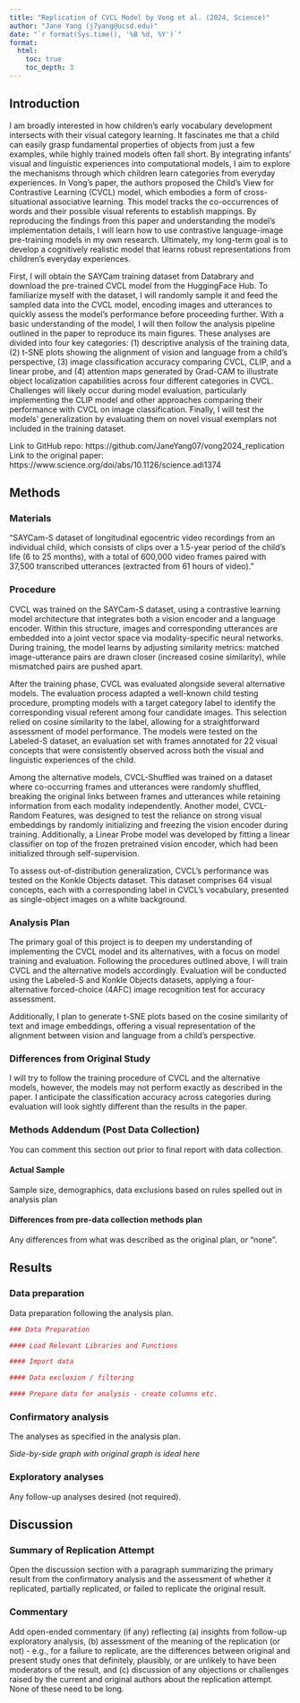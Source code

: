 ```yaml
---
title: "Replication of CVCL Model by Vong et al. (2024, Science)"
author: "Jane Yang (j7yang@ucsd.edu)"
date: "`r format(Sys.time(), '%B %d, %Y')`"
format:
  html:
    toc: true
    toc_depth: 3
---
```


<!-- Replication reports should all use this template to standardize reporting across projects.  These reports will be public supplementary materials that accompany the summary report(s) of the aggregate results. -->

## Introduction
I am broadly interested in how children's early vocabulary development intersects with their visual category learning. It fascinates me that a child can easily grasp fundamental properties of objects from just a few examples, while highly trained models often fall short. By integrating infants' visual and linguistic experiences into computational models, I aim to explore the mechanisms through which children learn categories from everyday experiences. In Vong's paper, the authors proposed the Child’s View for Contrastive Learning (CVCL) model, which embodies a form of cross-situational associative learning. This model tracks the co-occurrences of words and their possible visual referents to establish mappings. By reproducing the findings from this paper and understanding the model’s implementation details, I will learn how to use contrastive language-image pre-training models in my own research. Ultimately, my long-term goal is to develop a cognitively realistic model that learns robust representations from children’s everyday experiences.

First, I will obtain the SAYCam training dataset from Databrary and download the pre-trained CVCL model from the HuggingFace Hub. To familiarize myself with the dataset, I will randomly sample it and feed the sampled data into the CVCL model, encoding images and utterances to quickly assess the model's performance before proceeding further. With a basic understanding of the model, I will then follow the analysis pipeline outlined in the paper to reproduce its main figures. These analyses are divided into four key categories: (1) descriptive analysis of the training data, (2) t-SNE plots showing the alignment of vision and language from a child’s perspective, (3) image classification accuracy comparing CVCL, CLIP, and a linear probe, and (4) attention maps generated by Grad-CAM to illustrate object localization capabilities across four different categories in CVCL. Challenges will likely occur during model evaluation, particularly implementing the CLIP model and other approaches comparing their performance with CVCL on image classification. Finally, I will test the models' generalization by evaluating them on novel visual exemplars not included in the training dataset.

Link to GitHub repo: https://github.com/JaneYang07/vong2024_replication \
Link to the original paper: https://www.science.org/doi/abs/10.1126/science.adi1374

## Methods

### Materials

"SAYCam-S dataset of longitudinal egocentric video recordings from an individual child, which consists of clips over a 1.5-year period of the child’s life (6 to 25 months), with a total of 600,000 video frames paired with 37,500 transcribed utterances (extracted from 61 hours of video)."

### Procedure	

CVCL was trained on the SAYCam-S dataset, using a contrastive learning model architecture that integrates both a vision encoder and a language encoder. Within this structure, images and corresponding utterances are embedded into a joint vector space via modality-specific neural networks. During training, the model learns by adjusting similarity metrics: matched image-utterance pairs are drawn closer (increased cosine similarity), while mismatched pairs are pushed apart.

After the training phase, CVCL was evaluated alongside several alternative models. The evaluation process adapted a well-known child testing procedure, prompting models with a target category label to identify the corresponding visual referent among four candidate images. This selection relied on cosine similarity to the label, allowing for a straightforward assessment of model performance. The models were tested on the Labeled-S dataset, an evaluation set with frames annotated for 22 visual concepts that were consistently observed across both the visual and linguistic experiences of the child.

Among the alternative models, CVCL-Shuffled was trained on a dataset where co-occurring frames and utterances were randomly shuffled, breaking the original links between frames and utterances while retaining information from each modality independently. Another model, CVCL-Random Features, was designed to test the reliance on strong visual embeddings by randomly initializing and freezing the vision encoder during training. Additionally, a Linear Probe model was developed by fitting a linear classifier on top of the frozen pretrained vision encoder, which had been initialized through self-supervision.

To assess out-of-distribution generalization, CVCL’s performance was tested on the Konkle Objects dataset. This dataset comprises 64 visual concepts, each with a corresponding label in CVCL’s vocabulary, presented as single-object images on a white background.

### Analysis Plan

The primary goal of this project is to deepen my understanding of implementing the CVCL model and its alternatives, with a focus on model training and evaluation. Following the procedures outlined above, I will train CVCL and the alternative models accordingly. Evaluation will be conducted using the Labeled-S and Konkle Objects datasets, applying a four-alternative forced-choice (4AFC) image recognition test for accuracy assessment.

Additionally, I plan to generate t-SNE plots based on the cosine similarity of text and image embeddings, offering a visual representation of the alignment between vision and language from a child’s perspective.


### Differences from Original Study

I will try to follow the training procedure of CVCL and the alternative models, however, the models may not perform exactly as described in the paper. I anticipate the classification accuracy across categories during evaluation will look sightly different than the results in the paper.

### Methods Addendum (Post Data Collection)

You can comment this section out prior to final report with data collection.

#### Actual Sample
  Sample size, demographics, data exclusions based on rules spelled out in analysis plan

#### Differences from pre-data collection methods plan
  Any differences from what was described as the original plan, or “none”.


## Results


### Data preparation

Data preparation following the analysis plan.
	
```r
### Data Preparation

#### Load Relevant Libraries and Functions

#### Import data

#### Data exclusion / filtering

#### Prepare data for analysis - create columns etc.
```

### Confirmatory analysis

The analyses as specified in the analysis plan.  

*Side-by-side graph with original graph is ideal here*

### Exploratory analyses

Any follow-up analyses desired (not required).  

## Discussion

### Summary of Replication Attempt

Open the discussion section with a paragraph summarizing the primary result from the confirmatory analysis and the assessment of whether it replicated, partially replicated, or failed to replicate the original result.  

### Commentary

Add open-ended commentary (if any) reflecting (a) insights from follow-up exploratory analysis, (b) assessment of the meaning of the replication (or not) - e.g., for a failure to replicate, are the differences between original and present study ones that definitely, plausibly, or are unlikely to have been moderators of the result, and (c) discussion of any objections or challenges raised by the current and original authors about the replication attempt.  None of these need to be long.

